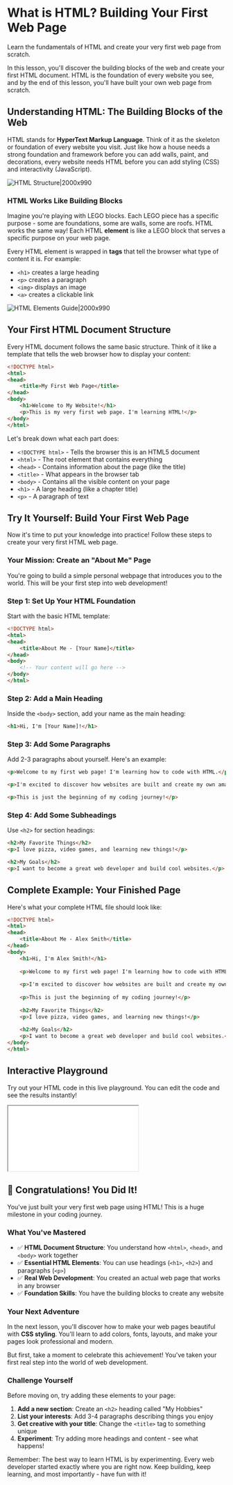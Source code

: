 # What is HTML? Building Your First Web Page

Learn the fundamentals of HTML and create your very first web page from scratch.

In this lesson, you'll discover the building blocks of the web and create your first HTML document. HTML is the foundation of every website you see, and by the end of this lesson, you'll have built your own web page from scratch.

## Understanding HTML: The Building Blocks of the Web

HTML stands for **HyperText Markup Language**. Think of it as the skeleton or foundation of every website you visit. Just like how a house needs a strong foundation and framework before you can add walls, paint, and decorations, every website needs HTML before you can add styling (CSS) and interactivity (JavaScript).

![HTML Structure|2000x990](/images/lessons/html-css/html-structure-compass.{scheme}.svg)

### HTML Works Like Building Blocks

Imagine you're playing with LEGO blocks. Each LEGO piece has a specific purpose - some are foundations, some are walls, some are roofs. HTML works the same way! Each HTML **element** is like a LEGO block that serves a specific purpose on your web page.

Every HTML element is wrapped in **tags** that tell the browser what type of content it is. For example:
- `<h1>` creates a large heading
- `<p>` creates a paragraph
- `<img>` displays an image
- `<a>` creates a clickable link

![HTML Elements Guide|2000x990](/images/lessons/html-css/html-elements-compass.{scheme}.svg)

## Your First HTML Document Structure

Every HTML document follows the same basic structure. Think of it like a template that tells the web browser how to display your content:

```html
<!DOCTYPE html>
<html>
<head>
    <title>My First Web Page</title>
</head>
<body>
    <h1>Welcome to My Website!</h1>
    <p>This is my very first web page. I'm learning HTML!</p>
</body>
</html>
```

Let's break down what each part does:

- `<!DOCTYPE html>` - Tells the browser this is an HTML5 document
- `<html>` - The root element that contains everything
- `<head>` - Contains information about the page (like the title)
- `<title>` - What appears in the browser tab
- `<body>` - Contains all the visible content on your page
- `<h1>` - A large heading (like a chapter title)
- `<p>` - A paragraph of text

## Try It Yourself: Build Your First Web Page

Now it's time to put your knowledge into practice! Follow these steps to create your very first HTML web page.

### Your Mission: Create an "About Me" Page

You're going to build a simple personal webpage that introduces you to the world. This will be your first step into web development!

### Step 1: Set Up Your HTML Foundation

Start with the basic HTML template:

```html
<!DOCTYPE html>
<html>
<head>
    <title>About Me - [Your Name]</title>
</head>
<body>
    <!-- Your content will go here -->
</body>
</html>
```

### Step 2: Add a Main Heading

Inside the `<body>` section, add your name as the main heading:

```html
<h1>Hi, I'm [Your Name]!</h1>
```

### Step 3: Add Some Paragraphs

Add 2-3 paragraphs about yourself. Here's an example:

```html
<p>Welcome to my first web page! I'm learning how to code with HTML.</p>

<p>I'm excited to discover how websites are built and create my own amazing projects.</p>

<p>This is just the beginning of my coding journey!</p>
```

### Step 4: Add Some Subheadings

Use `<h2>` for section headings:

```html
<h2>My Favorite Things</h2>
<p>I love pizza, video games, and learning new things!</p>

<h2>My Goals</h2>
<p>I want to become a great web developer and build cool websites.</p>
```

## Complete Example: Your Finished Page

Here's what your complete HTML file should look like:

```html
<!DOCTYPE html>
<html>
<head>
    <title>About Me - Alex Smith</title>
</head>
<body>
    <h1>Hi, I'm Alex Smith!</h1>
    
    <p>Welcome to my first web page! I'm learning how to code with HTML.</p>
    
    <p>I'm excited to discover how websites are built and create my own amazing projects.</p>
    
    <p>This is just the beginning of my coding journey!</p>
    
    <h2>My Favorite Things</h2>
    <p>I love pizza, video games, and learning new things!</p>
    
    <h2>My Goals</h2>
    <p>I want to become a great web developer and build cool websites.</p>
</body>
</html>
```

## Interactive Playground

Try out your HTML code in this live playground. You can edit the code and see the results instantly!

<iframe src="/codepen-examples/html-basics-playground.html" title="HTML Basics Playground" className="w-full h-96 border border-gray-200 dark:border-gray-800 rounded-lg" sandbox="allow-scripts allow-same-origin allow-forms allow-popups"></iframe>

## 🎉 Congratulations! You Did It!

You've just built your very first web page using HTML! This is a huge milestone in your coding journey. 

### What You've Mastered

- ✅ **HTML Document Structure**: You understand how `<html>`, `<head>`, and `<body>` work together
- ✅ **Essential HTML Elements**: You can use headings (`<h1>`, `<h2>`) and paragraphs (`<p>`) 
- ✅ **Real Web Development**: You created an actual web page that works in any browser
- ✅ **Foundation Skills**: You have the building blocks to create any website

### Your Next Adventure

In the next lesson, you'll discover how to make your web pages beautiful with **CSS styling**. You'll learn to add colors, fonts, layouts, and make your pages look professional and modern.

But first, take a moment to celebrate this achievement! You've taken your first real step into the world of web development.

### Challenge Yourself

Before moving on, try adding these elements to your page:

1. **Add a new section**: Create an `<h2>` heading called "My Hobbies"
2. **List your interests**: Add 3-4 paragraphs describing things you enjoy
3. **Get creative with your title**: Change the `<title>` tag to something unique
4. **Experiment**: Try adding more headings and content - see what happens!

Remember: The best way to learn HTML is by experimenting. Every web developer started exactly where you are right now. Keep building, keep learning, and most importantly - have fun with it!
